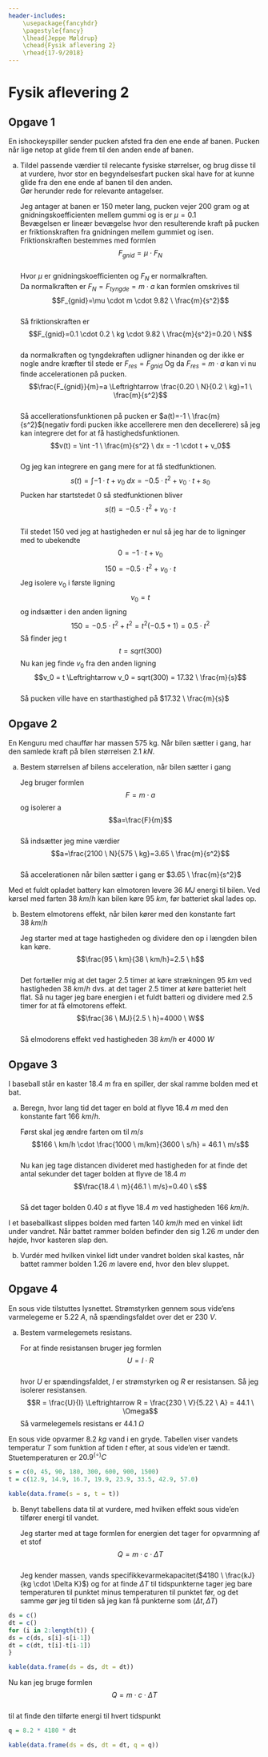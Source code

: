 ```yaml
---
header-includes:
    \usepackage{fancyhdr}
    \pagestyle{fancy}
    \lhead{Jeppe Møldrup}
    \chead{Fysik aflevering 2}
    \rhead{17-9/2018}
---
```


# Fysik aflevering 2

## Opgave 1
En ishockeyspiller sender pucken afsted fra den ene ende af banen.
Pucken når lige netop at glide frem til den anden ende af banen.  

a. Tildel passende værdier til relecante fysiske størrelser, og brug disse til at
   vurdere, hvor stor en begyndelsesfart pucken skal have for at kunne glide fra
   den ene ende af banen til den anden.  
   Gør herunder rede for relevante antagelser.  

   Jeg antager at banen er 150 meter lang, pucken vejer 200 gram og at
   gnidningskoefficienten mellem gummi og is er $\mu=0.1$  
   Bevægelsen er lineær bevægelse hvor den resulterende kraft på pucken er
   friktionskraften fra gnidningen mellem gummiet og isen.  
   Friktionskraften bestemmes med formlen  
   $$F_{gnid}=\mu \cdot F_{N}$$  
   Hvor $\mu$ er gnidningskoefficienten og $F_{N}$ er normalkraften.  
   Da normalkraften er $F_{N}=F_{tyngde}=m \cdot a$ kan formlen omskrives til  
   $$F_{gnid}=\mu \cdot m \cdot 9.82 \ \frac{m}{s^2}$$  
   Så friktionskraften er  
   $$F_{gnid}=0.1 \cdot 0.2 \ kg \cdot 9.82 \ \frac{m}{s^2}=0.20 \ N$$  
   da normalkraften og tyngdekraften udligner hinanden og der ikke er nogle andre
   kræfter til stede er $F_{res}=F_{gnid}$ Og da $F_{res}=m \cdot a$ kan vi nu finde
   accelerationen på pucken.  
   $$\frac{F_{gnid}}{m}=a \Leftrightarrow \frac{0.20 \ N}{0.2 \ kg}=1 \ \frac{m}{s^2}$$  
   Så accellerationsfunktionen på pucken er $a(t)=-1 \ \frac{m}{s^2}$(negativ fordi
   pucken ikke accellerere men den decellerere) så jeg kan integrere
   det for at få hastighedsfunktionen.  
   $$v(t) = \int -1 \ \frac{m}{s^2} \ dx = -1 \cdot t + v_0$$  
   Og jeg kan integrere en gang mere for at få stedfunktionen.  
   $$s(t) = \int -1 \cdot t + v_0 \ dx = -0.5 \cdot t^2 + v_0 \cdot t + s_0$$
   Pucken har startstedet 0 så stedfunktionen bliver  
   $$s(t)=-0.5 \cdot t^2 + v_0 \cdot t$$  
   Til stedet 150 ved jeg at hastigheden er nul så jeg har de to ligninger
   med to ubekendte  
   $$0=-1 \cdot t + v_0$$
   $$150 = -0.5 \cdot t^2 + v_0 \cdot t$$
   Jeg isolere $v_0$ i første ligning
   $$v_0 = t$$
   og indsætter i den anden ligning  
   $$150 = -0.5 \cdot t^2 + t^2 = t^2(-0.5+1) = 0.5 \cdot t^2$$
   Så finder jeg t  
   $$t = sqrt(300)$$
   Nu kan jeg finde $v_0$ fra den anden ligning
   $$v_0 = t \Leftrightarrow v_0 = sqrt(300) = 17.32 \ \frac{m}{s}$$  
   Så pucken ville have en starthastighed på $17.32 \ \frac{m}{s}$

## Opgave 2
En Kenguru med chauffør har massen 575 kg. Når bilen sætter i gang, har den samlede
kraft på bilen størrelsen $2.1 \ kN$.  

a. Bestem størrelsen af bilens acceleration, når bilen sætter i gang  
   
   Jeg bruger formlen  
   $$F=m\cdot a$$
   og isolerer a  
   $$a=\frac{F}{m}$$  
   Så indsætter jeg mine værdier  
   $$a=\frac{2100 \ N}{575 \ kg}=3.65 \ \frac{m}{s^2}$$  
   Så accelerationen når bilen sætter i gang er $3.65 \ \frac{m}{s^2}$  

Med et fuldt opladet battery kan elmotoren levere $36 \ MJ$ energi til bilen. Ved kørsel med
farten $38 \ km/h$ kan bilen køre $95 \ km$, før batteriet skal lades op.  

b. Bestem elmotorens effekt, når bilen kører med den konstante fart $38 \ km/h$  
   
   Jeg starter med at tage hastigheden og dividere den op i længden bilen kan køre.  
   $$\frac{95 \ km}{38 \ km/h}=2.5 \ h$$  
   Det fortæller mig at det tager 2.5 timer at køre strækningen $95 \ km$ ved hastigheden
   $38 \ km/h$ dvs. at det tager 2.5 timer at køre batteriet helt flat. Så nu tager jeg
   bare energien i et fuldt batteri og dividere med 2.5 timer for at få elmotorens
   effekt.  
   $$\frac{36 \ MJ}{2.5 \ h}=4000 \ W$$  
   Så elmodorens effekt ved hastigheden $38 \ km/h$ er $4000 \ W$

## Opgave 3

I baseball står en kaster $18.4 \ m$ fra en spiller, der skal ramme bolden med et bat.  

a. Beregn, hvor lang tid det tager en bold at flyve $18.4 \ m$ med den konstante
   fart $166 \ km/h$.  
   
   Først skal jeg ændre farten om til $m/s$  
   $$166 \ km/h \cdot \frac{1000 \ m/km}{3600 \ s/h} = 46.1 \ m/s$$  
   Nu kan jeg tage distancen divideret med hastigheden for at finde det antal sekunder
   det tager bolden at flyve de $18.4 \ m$  
   $$\frac{18.4 \ m}{46.1 \ m/s}=0.40 \ s$$  
   Så det tager bolden $0.40 \ s$ at flyve $18.4 \ m$ ved hastigheden $166 \ km/h$.  

I et baseballkast slippes bolden med farten $140 \ km/h$ med en vinkel lidt under
vandret. Når battet rammer bolden befinder den sig $1.26 \ m$ under den højde,
hvor kasteren slap den.  

b. Vurdér med hvilken vinkel lidt under vandret bolden skal kastes, når battet
   rammer bolden $1.26 \ m$ lavere end, hvor den blev sluppet.  
   

## Opgave 4

En sous vide tilstuttes lysnettet. Strømstyrken gennem sous vide'ens varmelegeme er 
$5.22 \ A$, nå spændingsfaldet over det er $230 \ V$.  

a. Bestem varmelegemets resistans.
   
   For at finde resistansen bruger jeg formlen  
   $$U = I \cdot R$$  
   hvor $U$ er spændingsfaldet, $I$ er strømstyrken og $R$ er resistansen. Så
   jeg isolerer resistansen.  
   $$R = \frac{U}{I} \Leftrightarrow R = \frac{230 \ V}{5.22 \ A} = 44.1 \ \Omega$$
   Så varmelegemels resistans er $44.1 \ \Omega$  

En sous vide opvarmer $8.2 \ kg$ vand i en gryde. Tabellen viser vandets temperatur $T$
som funktion af tiden $t$ efter, at sous vide'en er tændt. Stuetemperaturen er $20.9^(\circ)C$  

```r
s = c(0, 45, 90, 180, 300, 600, 900, 1500)
t = c(12.9, 14.9, 16.7, 19.9, 23.9, 33.5, 42.9, 57.0)

kable(data.frame(s = s, t = t))
```

b. Benyt tabellens data til at vurdere, med hvilken effekt sous vide'en tilfører
   energi til vandet.  
   
   Jeg starter med at tage formlen for energien det tager for opvarmning af et stof  
   $$Q=m \cdot c \cdot \Delta T$$  
   Jeg kender massen, vands specifikkevarmekapacitet($4180 \ \frac{kJ}{kg \cdot \Delta K}$)
   og for at finde $\Delta T$ til tidspunkterne tager jeg bare temperaturen til
   punktet minus temperaturen til punktet før, og det samme gør jeg til tiden
   så jeg kan få punkterne som $(\Delta t, \Delta T)$  

```r
ds = c()
dt = c()
for (i in 2:length(t)) {
ds = c(ds, s[i]-s[i-1])
dt = c(dt, t[i]-t[i-1])
}

kable(data.frame(ds = ds, dt = dt))
```
   
   Nu kan jeg bruge formlen  
   $$Q = m \cdot c \cdot \Delta T$$  
   til at finde den tilførte energi til hvert tidspunkt  

```r
q = 8.2 * 4180 * dt

kable(data.frame(ds = ds, dt = dt, q = q))
```
    
